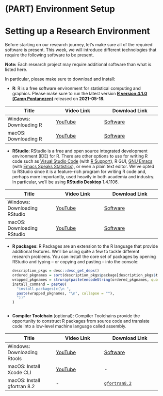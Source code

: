 # (PART) Environment Setup {-}

# Setting up a Research Environment {-}

Before starting on our research journey, let's make sure all of the required
software is present. This week, we will introduce different technologies that
require the following software to be present. 

**Note:** Each research project may require additional software than what is
listed here. 

In particular, please make sure to download and install: 

-   **R**: R is a free software environment for statistical computing and graphics.
    Please make sure to run the latest version [**R version 4.1.0 (Camp Pontanezen)**](https://cloud.r-project.org/)
    released on **2021-05-18**.
    
| Title         | Video Link      | Download Link   |
| ------------- | -------------   | ---------------|
| Windows: Downloading R  | [YouTube]() | [Software](https://cloud.r-project.org/bin/windows/base/) |
| macOS: Downloading R    | [YouTube]() | [Software](https://cloud.r-project.org/bin/macosx/) |


-   **RStudio**: RStudio is a free and open source integrated development environment (IDE) for R.
    There are other options to use for writing R code such as
    [Visual Studio Code](https://code.visualstudio.com/) (with [R Support](https://marketplace.visualstudio.com/items?itemName=Ikuyadeu.r)),
    R GUI, 
    [GNU Emacs](https://www.gnu.org/software/emacs/) (with [Emacs Speaks Statistics](https://ess.r-project.org/)), or even a plain text editor.
    We've opted to RStudio since it is a feature-rich program for writing R code
    and, perhaps more importantly, used heavily in both academia and industry.
    In particular, we'll be using **RStudio Desktop** 1.4.1106. 
    
| Title         | Video Link      | Download Link   |
| ------------- | -------------   | ---------------|
| Windows: Downloading RStudio  | [YouTube](https://www.youtube.com/watch?v=Zq8oxC2Rq2Q) | [Software](https://www.rstudio.com/products/rstudio/download/#download) |
| macOS:   Downloading RStudio  | [YouTube]() | [Software](https://www.rstudio.com/products/rstudio/download/#download) |

-   **R packages**: R Packages are an extension to the R language that
    provide additional features. We'll be using quite a few to tackle different
    research problems. You can install the core set of packages by opening
    RStudio and typing -- or copying and pasting -- into the console:

    ```r
    description_pkgs = desc::desc_get_deps()
    ordered_pkgnames = sort(description_pkgs$package[description_pkgs$type == "Imports"])
    wrapped_pkgnames = strwrap(paste(encodeString(ordered_pkgnames, quote = '"'), collapse = ", "), exdent = 1)
    install_command = paste0(
      "install.packages(c(\n ", 
      paste(wrapped_pkgnames, "\n", collapse = ""), 
      "))"
    )
    ```

    ```r
    ```


-   **Compiler Toolchain** (optional): Compiler Toolchains provide the opportunity
    to construct R packages from source code and translate code into a low-level machine language called assembly.
    
| Title         | Video Link      | Download Link   |
| ------------- | -------------   | ---------------|
| Windows: Downloading Rtools  | [YouTube](https://www.youtube.com/watch?v=njZBf34Akgo) | [Software](https://cran.r-project.org/bin/windows/Rtools/) |
| macOS: Install Xcode CLI    | [YouTube](https://www.youtube.com/watch?v=Z01lzHNrSdU) | - |
| macOS: Install gfortran 8.2    | - | [`gfortran8.2`](https://github.com/fxcoudert/gfortran-for-macOS/releases/download/8.2/gfortran-8.2-Mojave.dmg) |

